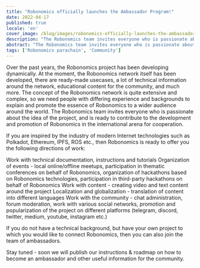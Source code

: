 ```yaml
---
title: "Robonomics officially launches the Ambassador Program!"
date: 2022-04-17
published: true
locale: 'en'
cover_image: /blog/images/robonomics-officially-launches-the-ambassador-program/cover.jpg
description: "The Robonomics team invites everyone who is passionate about the idea of the project, and is ready to contribute to the development and promotion of Robonomics in the international arena for cooperation."
abstract: "The Robonomics team invites everyone who is passionate about the idea of the project, and is ready to contribute to the development and promotion of Robonomics in the international arena for cooperation."
tags: ['Robonomics parachain', 'Community']
---
```


Over the past years, the Robonomics project has been developing dynamically. At the moment, the Robonomics network itself has been developed, there are ready-made usecases, a lot of technical information around the network, educational content for the community, and much more. The concept of the Robonomics network is quite extensive and complex, so we need people with differing experience and backgrounds to explain and promote the essence of Robonomics to a wider audience around the world. The Robonomics team invites everyone who is passionate about the idea of the project, and is ready to contribute to the development and promotion of Robonomics in the international arena for cooperation.

If you are inspired by the industry of modern Internet technologies such as Polkadot, Ethereum, IPFS, ROS etc., then Robonomics is ready to offer you the following directions of work:

<RoboList>

<RoboListItem>
Work with technical documentation, instructions and tutorials
</RoboListItem>

<RoboListItem>
Organization of events - local online/offline meetups, participation in thematic conferences on behalf of Robonomics, organization of hackathons based on Robonomics technologies, participation in third-party hackathons on behalf of Robonomics
</RoboListItem>

<RoboListItem>
Work with content - creating video and text content around the project
</RoboListItem>

<RoboListItem>
Localization and globalization - translation of content into different languages
</RoboListItem>

<RoboListItem>
Work with the community - chat administration, forum moderation, work with various social networks, promotion and popularization of the project on different platforms (telegram, discord, twitter, medium, youtube, instagram etc.)
</RoboListItem>

</RoboList>


If you do not have a technical background, but have your own project to which you would like to connect Robonomics, then you can also join the team of ambassadors.

Stay tuned - soon we will publish our instructions & roadmap on how to become an ambassador and other useful information for the community.